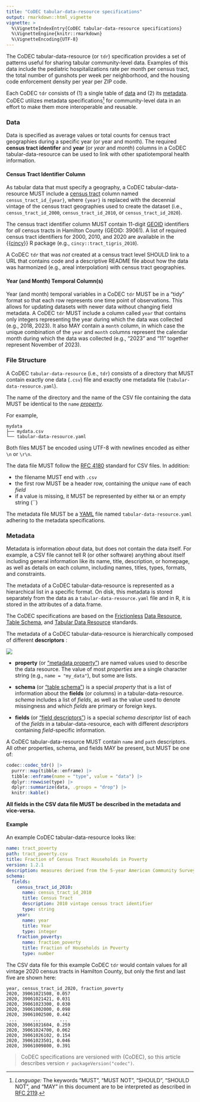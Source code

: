 ```yaml
---
title: "CoDEC tabular-data-resource specifications"
output: rmarkdown::html_vignette
vignette: >
  %\VignetteIndexEntry{CoDEC tabular-data-resource specifications}
  %\VignetteEngine{knitr::rmarkdown}
  %\VignetteEncoding{UTF-8}
---
```


The CoDEC tabular-data-resource (or `tdr`) specification provides a set of patterns useful for sharing tabular community-level data. Examples of this data include the pediatric hospitalizations rate per month per census tract, the total number of gunshots per week per neighborhood, and the housing code enforcement density per year per ZIP code.

Each CoDEC `tdr` consists of (1) a single table of [data](#data) and (2) its [metadata](#metadata). CoDEC utilizes metadata specifications^[*Language:* The keywords “MUST”, “MUST NOT”, “SHOULD”, “SHOULD NOT”, and “MAY” in this document are to be interpreted as described in [RFC 2119](https://tools.ietf.org/html/rfc2119).] for community-level data in an effort to make them more interoperable and reusable.

### Data

Data is specified as average values or total counts for census tract geographies during a specific year (or year and month). The required **census tract identifer** and **year** (or *year* and *month*) columns in a CoDEC tabular-data-resource can be used to link with other spatiotemporal health information.

#### Census Tract Identifier Column

As tabular data that must specify a geography, a CoDEC tabular-data-resource MUST include a [census tract](https://www2.census.gov/geo/pdfs/education/CensusTracts.pdf) column named `census_tract_id_{year}`, where `{year}` is replaced with the decennial vintage of the census tract geographies used to create the dataset (i.e., `census_tract_id_2000`, `census_tract_id_2010`, or `census_tract_id_2020`).

The census tract identifier column MUST contain 11-digit [GEOID](https://www.census.gov/programs-surveys/geography/guidance/geo-identifiers.html) identifiers for *all* census tracts in Hamilton County (GEOID: 39061). A list of required census tract identifiers for 2000, 2010, and 2020 are available in the {{[cincy](https://github.com/geomarker-io/cincy)}} R package (e.g., `cincy::tract_tigris_2010`).

A CoDEC `tdr` that was *not* created at a census tract level SHOULD link to a URL that contains code and a descriptive README file about how the data was harmonized (e.g., areal interpolation) with census tract geographies.

#### Year (and Month) Temporal Column(s)

Year (and month) temporal variables in a CoDEC `tdr` MUST be in a "tidy" format so that each row represents one time point of observations. This allows for updating datasets with newer data without changing field metadata. A CoDEC `tdr` MUST include a column called `year` that contains only integers representing the year during which the data was collected (e.g., 2018, 2023). It also MAY contain a `month` column, in which case the unique combination of the `year` and `month` columns represent the calendar month during which the data was collected (e.g., "2023" and "11" together represent November of 2023).

### File Structure

A CoDEC `tabular-data-resource` (i.e., `tdr`) consists of a directory that MUST contain exactly one data (`.csv`) file and exactly one metadata file (`tabular-data-resource.yaml`).

The name of the directory and the name of the CSV file containing the data MUST be identical to the `name` [*property*](codec-metadata.html#tabular-data-resource-metadata).

For example,

    mydata
    ├── mydata.csv
    └── tabular-data-resource.yaml

Both files MUST be encoded using UTF-8 with newlines encoded as either `\n` or `\r\n`.

The data file MUST follow the [RFC 4180](https://www.rfc-editor.org/rfc/rfc4180) standard for CSV files.  In addition:

- the filename MUST end with `.csv`
- the first row MUST be a header row, containing the *unique* `name` of each *field*
- if a value is missing, it MUST be represented by either `NA` or an empty string (``)
  
The metadata file MUST be a [YAML](https://yaml.org/) file named `tabular-data-resource.yaml` adhering to the metadata specifications.

### Metadata

Metadata is information *about* data, but does not contain the data itself. For example, a CSV file cannot tell R (or other software) anything about itself including general information like its name, title, description, or homepage, as well as details on each column, including names, titles, types, formats, and constraints. 

The metadata of a CoDEC tabular-data-resource is represented as a hierarchical list in a specific format.  On disk, this metadata is stored separately from the data as a `tabular-data-resource.yaml` file and in R, it is stored in the attributes of a data.frame.

The CoDEC specifications are based on the [Frictionless](https://frictionlessdata.io/) [Data Resource](https://specs.frictionlessdata.io/data-resource/), [Table Schema](https://specs.frictionlessdata.io/table-schema/), and [Tabular Data Resource](https://specs.frictionlessdata.io/tabular-data-resource/) standards.

The metadata of a CoDEC tabular-data-resource is hierarchically composed of different **descriptors** :

![](codec_metadata.png)

- **property** (or ["metadata property"](https://specs.frictionlessdata.io/data-resource/#metadata-properties)) are named values used to describe the data resource. The value of most *properties* are a single character string (e.g., `name = "my_data"`), but some are lists.

- **schema** (or ["table schema"](https://specs.frictionlessdata.io/table-schema/)) is a special *property* that is a list of information about the **fields** (or columns) in a tabular-data-resource. *schema* includes a list of *fields*, as well as the value used to denote missingness and which *fields* are primary or foreign keys.

- **fields** (or ["field descriptors"](https://specs.frictionlessdata.io/table-schema/#field-descriptors)) is a special *schema descriptor* list of each of the *fields* in a tabular-data-resource, each with different *descriptors* containing *field*-specific information.

A CoDEC tabular-data-resource MUST contain `name` and `path` descriptors. All other properties, schema, and fields MAY be present, but MUST be one of:

```r
codec::codec_tdr() |>
  purrr::map(tibble::enframe) |>
  tibble::enframe(name = "type", value = "data") |>
  dplyr::rowwise(type) |>
  dplyr::summarize(data, .groups = "drop") |>
  knitr::kable()
```

**All fields in the CSV data file MUST be described in the metadata and vice-versa.**

#### Example

An example CoDEC tabular-data-resource looks like:

```yaml
name: tract_poverty
path: tract_poverty.csv
title: Fraction of Census Tract Households in Poverty
version: 1.2.1
description: measures derived from the 5-year American Community Survey
schema:
  fields:
    census_tract_id_2010:
      name: census_tract_id_2010
      title: Census Tract
      description: 2010 vintage census tract identifier
      type: string
    year:
      name: year
      title: Year
      type: integer
    fraction_poverty:
      name: fraction_poverty
      title: Fraction of Households in Poverty
      type: number
```

The CSV data file for this example CoDEC `tdr` would contain values for all vintage 2020 census tracts in Hamilton County, but only the first and last five are shown here:

    year, census_tract_id_2020, fraction_poverty
    2020, 39061021508, 0.057
    2020, 39061021421, 0.031
    2020, 39061023300, 0.030
    2020, 39061002000, 0.098
    2020, 39061002500, 0.442
     ...      ...       ... 
    2020, 39061021604, 0.259
    2020, 39061024700, 0.062
    2020, 39061026102, 0.154
    2020, 39061023501, 0.046
    2020, 39061009800, 0.391

> CoDEC specifications are versioned with {CoDEC}, so this article describes version `r packageVersion("codec")`.

